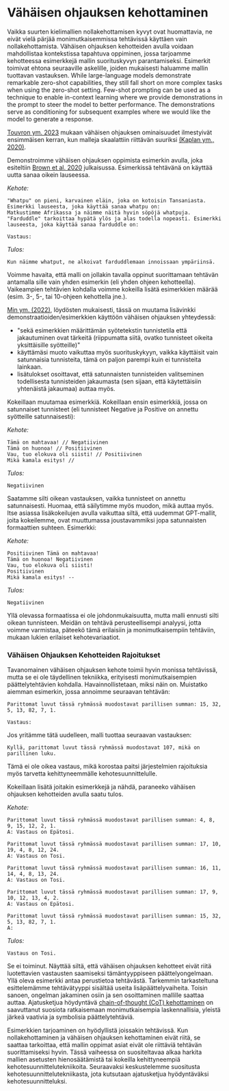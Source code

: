 # Vähäisen ohjauksen kehottaminen

Vaikka suurten kielimallien nollakehottamisen kyvyt ovat huomattavia, ne eivät vielä pärjää monimutkaisemmissa tehtävissä käyttäen vain nollakehottamista. Vähäisen ohjauksen kehotteiden avulla voidaan  mahdollistaa kontekstissa tapahtuva oppiminen, jossa tarjoamme kehotteessa esimerkkejä mallin suorituskyvyn parantamiseksi. Esimerkit toimivat ehtona seuraaville askelille, joiden mukaisesti haluamme mallin tuottavan vastauksen.
While large-language models demonstrate remarkable zero-shot capabilities, they still fall short on more complex tasks when using the zero-shot setting. Few-shot prompting can be used as a technique to enable in-context learning where we provide demonstrations in the prompt to steer the model to better performance. The demonstrations serve as conditioning for subsequent examples where we would like the model to generate a response.

[Touvron ym. 2023](https://arxiv.org/pdf/2302.13971.pdf) mukaan vähäisen ohjauksen ominaisuudet ilmestyivät ensimmäisen kerran, kun malleja skaalattiin riittävän suuriksi [(Kaplan ym., 2020)](https://arxiv.org/abs/2001.08361).

Demonstroimme vähäisen ohjauksen oppimista esimerkin avulla, joka esiteltiin [Brown et al. 2020](https://arxiv.org/abs/2005.14165) julkaisussa. Esimerkissä tehtävänä on käyttää uutta sanaa oikein lauseessa.

*Kehote:*
```
"Whatpu" on pieni, karvainen eläin, joka on kotoisin Tansaniasta. Esimerkki lauseesta, joka käyttää sanaa whatpu on:
Matkustimme Afrikassa ja näimme näitä hyvin söpöjä whatpuja.
"Farduddle" tarkoittaa hypätä ylös ja alas todella nopeasti. Esimerkki lauseesta, joka käyttää sanaa farduddle on:

Vastaus:
```

*Tulos:*
```
Kun näimme whatput, ne alkoivat farduddlemaan innoissaan ympäriinsä.
```

Voimme havaita, että malli on jollakin tavalla oppinut suorittamaan tehtävän antamalla sille vain yhden esimerkin (eli yhden ohjeen kehotteella). Vaikeampien tehtävien kohdalla voimme kokeilla lisätä esimerkkien määrää (esim. 3-, 5-, tai 10-ohjeen kehottella jne.).

[Min ym. (2022)](https://arxiv.org/abs/2202.12837), löydösten mukaisesti, tässä on muutama lisävinkki demonstraatioiden/esimerkkien käyttöön vähäisen ohjauksen yhteydessä:

- "sekä esimerkkien määrittämän syötetekstin tunnistetila että jakautuminen ovat tärkeitä (riippumatta siitä, ovatko tunnisteet oikeita yksittäisille syötteille)"
- käyttämäsi muoto vaikuttaa myös suorituskykyyn, vaikka käyttäisit vain satunnaisia tunnisteita, tämä on paljon parempi kuin ei tunnisteita lainkaan.  
- lisätulokset osoittavat, että satunnaisten tunnisteiden valitseminen todellisesta tunnisteiden jakaumasta (sen sijaan, että käytettäisiin yhtenäistä jakaumaa) auttaa myös.

Kokeillaan muutamaa esimerkkiä. Kokeillaan ensin esimerkkiä, jossa on satunnaiset tunnisteet (eli tunnisteet Negative ja Positive on annettu syötteille satunnaisesti):

*Kehote:*
```
Tämä on mahtavaa! // Negatiivinen
Tämä on huonoa! // Positiivinen
Vau, tuo elokuva oli siisti! // Positiivinen
Mikä kamala esitys! //
```

*Tulos:*
```
Negatiivinen
```

Saatamme silti oikean vastauksen, vaikka tunnisteet on annettu satunnaisesti. Huomaa, että säilytimme myös muodon, mikä auttaa myös. Itse asiassa lisäkokeilujen avulla vaikuttaa siltä, että uudemmat GPT-mallit, joita kokeilemme, ovat muuttumassa joustavammiksi jopa satunnaisten formaattien suhteen. Esimerkki:

*Kehote:*
```
Positiivinen Tämä on mahtavaa!
Tämä on huonoa! Negatiivinen
Vau, tuo elokuva oli siisti!
Positiivinen
Mikä kamala esitys! --
```

*Tulos:*
```
Negatiivinen
```

Yllä olevassa formaatissa ei ole johdonmukaisuutta, mutta malli ennusti silti oikean tunnisteen. Meidän on tehtävä perusteellisempi analyysi, jotta voimme varmistaa, päteekö tämä erilaisiin ja monimutkaisempiin tehtäviin, mukaan lukien erilaiset kehotevariaatiot.


### Vähäisen Ohjauksen Kehotteiden Rajoitukset

Tavanomainen vähäisen ohjauksen kehote toimii hyvin monissa tehtävissä, mutta se ei ole täydellinen tekniikka, erityisesti monimutkaisempien päättelytehtävien kohdalla. Havainnollistetaan, miksi näin on. Muistatko aiemman esimerkin, jossa annoimme seuraavan tehtävän:

```
Parittomat luvut tässä ryhmässä muodostavat parillisen summan: 15, 32, 5, 13, 82, 7, 1.

Vastaus: 
```

Jos yritämme tätä uudelleen, malli tuottaa seuraavan vastauksen:

```
Kyllä, parittomat luvut tässä ryhmässä muodostavat 107, mikä on parillinen luku.
```

Tämä ei ole oikea vastaus, mikä korostaa paitsi järjestelmien rajoituksia myös tarvetta kehittyneemmälle kehotesuunnittelulle.

Kokeillaan lisätä joitakin esimerkkejä ja nähdä, paraneeko vähäisen ohjauksen kehotteiden avulla saatu tulos.

*Kehote:*
```
Parittomat luvut tässä ryhmässä muodostavat parillisen summan: 4, 8, 9, 15, 12, 2, 1.
A: Vastaus on Epätosi.

Parittomat luvut tässä ryhmässä muodostavat parillisen summan: 17, 10, 19, 4, 8, 12, 24.
A: Vastaus on Tosi.

Parittomat luvut tässä ryhmässä muodostavat parillisen summan: 16, 11, 14, 4, 8, 13, 24.
A: Vastaus on Tosi.

Parittomat luvut tässä ryhmässä muodostavat parillisen summan: 17, 9, 10, 12, 13, 4, 2.
A: Vastaus on Epätosi.

Parittomat luvut tässä ryhmässä muodostavat parillisen summan: 15, 32, 5, 13, 82, 7, 1.
A:
```

*Tulos:*
```
Vastaus on Tosi.
```

Se ei toiminut. Näyttää siltä, että vähäisen ohjauksen kehotteet eivät riitä luotettavien vastausten saamiseksi tämäntyyppiseen päättelyongelmaan. Yllä oleva esimerkki antaa perustietoa tehtävästä. Tarkemmin tarkasteltuna esittelemämme tehtävätyyppi sisältää useita lisäpäättelyvaiheita. Toisin sanoen, ongelman jakaminen osiin ja sen osoittaminen mallille saattaa auttaa.
Ajatusketjua höydyntävä [chain-of-thought (CoT) kehottaminen](https://arxiv.org/abs/2201.11903) on saavuttanut suosiota ratkaisemaan monimutkaisempia laskennallisia, yleistä järkeä vaativia ja symbolisia päättelytehtäviä.

Esimerkkien tarjoaminen on hyödyllistä joissakin tehtävissä. Kun nollakehottaminen ja vähäisen ohjauksen kehottaminen eivät riitä, se saattaa tarkoittaa, että mallin oppimat asiat eivät ole riittäviä tehtävän suorittamiseksi hyvin. Tässä vaiheessa on suositeltavaa alkaa harkita mallien asetusten hienosäätämistä tai kokeilla kehittyneempiä kehotesuunnittelutekniikoita. Seuraavaksi keskustelemme suositusta kehotesuunnittelutekniikasta, jota kutsutaan ajatusketjua hyödyntäväksi kehotesuunnitteluksi.